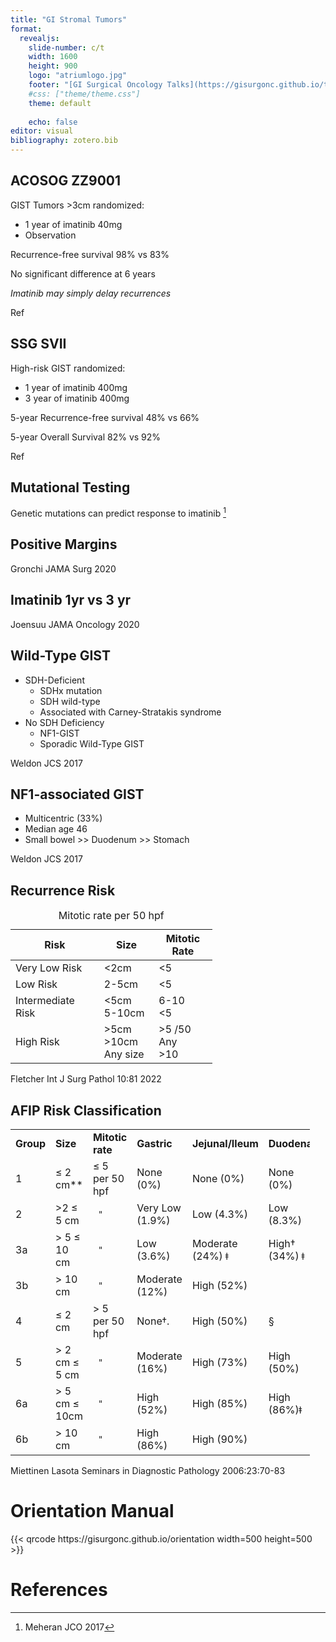 ```yaml
---
title: "GI Stromal Tumors"
format: 
  revealjs:
    slide-number: c/t
    width: 1600
    height: 900
    logo: "atriumlogo.jpg"
    footer: "[GI Surgical Oncology Talks](https://gisurgonc.github.io/talks/)"
    #css: ["theme/theme.css"]
    theme: default
      
    echo: false
editor: visual
bibliography: zotero.bib
---
```


## ACOSOG ZZ9001

GIST Tumors \>3cm randomized:

-   1 year of imatinib 40mg
-   Observation

Recurrence-free survival 98% vs 83%

No significant difference at 6 years

*Imatinib may simply delay recurrences*

::: aside
Ref
:::

## SSG SVII

High-risk GIST randomized:

-   1 year of imatinib 400mg
-   3 year of imatinib 400mg

5-year Recurrence-free survival 48% vs 66%

5-year Overall Survival 82% vs 92%

::: aside
Ref
:::

## Mutational Testing

Genetic mutations can predict response to imatinib [^1]

[^1]: Meheran JCO 2017

## Positive Margins

::: aside
Gronchi JAMA Surg 2020
:::

## Imatinib 1yr vs 3 yr

::: aside
Joensuu JAMA Oncology 2020
:::

## Wild-Type GIST

-   SDH-Deficient
    -   SDHx mutation
    -   SDH wild-type
    -   Associated with Carney-Stratakis syndrome
-   No SDH Deficiency
    -   NF1-GIST
    -   Sporadic Wild-Type GIST

::: aside
Weldon JCS 2017
:::

## NF1-associated GIST

-   Multicentric (33%)
-   Median age 46
-   Small bowel \>\> Duodenum \>\> Stomach

::: aside
Weldon JCS 2017
:::

## Recurrence Risk

+-------------------+----------+--------------+
| Risk              | Size     | Mitotic Rate |
+===================+==========+==============+
| Very Low Risk     | \<2cm    | \<5          |
+-------------------+----------+--------------+
| Low Risk          | 2-5cm    | \<5          |
+-------------------+----------+--------------+
| Intermediate Risk | \<5cm\   | 6-10\        |
|                   | 5-10cm   | \<5          |
+-------------------+----------+--------------+
| High Risk         | \>5cm\   | \>5 /50\     |
|                   | \>10cm\  | Any\         |
|                   | Any size | \>10         |
+-------------------+----------+--------------+

: Mitotic rate per 50 hpf

::: aside
Fletcher Int J Surg Pathol 10:81 2022
:::

## AFIP Risk Classification

+-----------+----------------+------------------+-----------------+-------------------+---------------+---+
| **Group** | **Size**       | **Mitotic rate** | **Gastric**     | **Jejunal/Ileum** | **Duodenal**  |   |
+-----------+----------------+------------------+-----------------+-------------------+---------------+---+
| 1         | ≤ 2 cm\*\*     | ≤ 5 per 50 hpf   | None (0%)       | None (0%)         | None (0%)     |   |
+-----------+----------------+------------------+-----------------+-------------------+---------------+---+
| 2         | \>2 ≤ 5 cm     | ```              | Very Low (1.9%) | Low (4.3%)        | Low (8.3%)    |   |
|           |                |  "               |                 |                   |               |   |
|           |                | ```              |                 |                   |               |   |
+-----------+----------------+------------------+-----------------+-------------------+---------------+---+
| 3a        | \> 5 ≤ 10 cm   | ```              | Low (3.6%)      | Moderate (24%) ǂ  | High† (34%) ǂ |   |
|           |                |  "               |                 |                   |               |   |
|           |                | ```              |                 |                   |               |   |
+-----------+----------------+------------------+-----------------+-------------------+---------------+---+
| 3b        | \> 10 cm       | ```              | Moderate (12%)  | High (52%)        |               |   |
|           |                |  "               |                 |                   |               |   |
|           |                | ```              |                 |                   |               |   |
+-----------+----------------+------------------+-----------------+-------------------+---------------+---+
| 4         | ≤ 2 cm         | \> 5 per 50 hpf  | None†.          | High (50%)        | §             |   |
+-----------+----------------+------------------+-----------------+-------------------+---------------+---+
| 5         | \> 2 cm ≤ 5 cm | ```              | Moderate (16%)  | High (73%)        | High (50%)    |   |
|           |                |  "               |                 |                   |               |   |
|           |                | ```              |                 |                   |               |   |
+-----------+----------------+------------------+-----------------+-------------------+---------------+---+
| 6a        | \> 5 cm ≤ 10cm | ```              | High (52%)      | High (85%)        | High (86%)ǂ   |   |
|           |                |  "               |                 |                   |               |   |
|           |                | ```              |                 |                   |               |   |
+-----------+----------------+------------------+-----------------+-------------------+---------------+---+
| 6b        | \> 10 cm       | ```              | High (86%)      | High (90%)        |               |   |
|           |                |  "               |                 |                   |               |   |
|           |                | ```              |                 |                   |               |   |
+-----------+----------------+------------------+-----------------+-------------------+---------------+---+

::: aside
Miettinen Lasota Seminars in Diagnostic Pathology 2006:23:70-83
:::

# Orientation Manual

{{< qrcode https://gisurgonc.github.io/orientation width=500 height=500 >}}

# References
